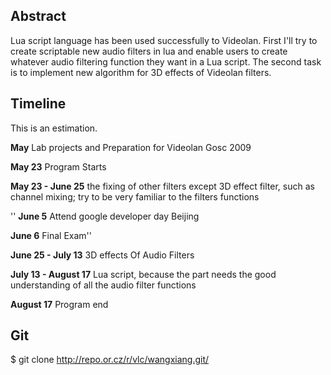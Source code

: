 {{SoCProject|year=2009|student=Xiang Wang|mentor=[[User:Dionoea|Antoine Cellerier]]}}



== Abstract ==
Lua script language has been used successfully to Videolan. First I'll try to create scriptable new audio filters in lua and enable users to create whatever audio filtering function they want in a Lua script. The second task is to implement new algorithm for 3D effects of Videolan filters.

== Timeline ==
This is an estimation.

'''May''' Lab projects and Preparation for Videolan Gosc 2009

''' May 23''' Program Starts

''' May 23 - June 25''' the fixing of other filters except 3D effect filter, such as channel mixing; try to be very familiar to the filters functions

''
''' June 5 ''' Attend google developer day Beijing

''' June 6 ''' Final Exam''

''' June 25 - July 13 ''' 3D effects Of Audio Filters

''' July 13 - August 17'''  Lua script, because the part needs the good understanding of all the audio filter functions

'''August 17''' Program end

== Git ==

$ git clone http://repo.or.cz/r/vlc/wangxiang.git/